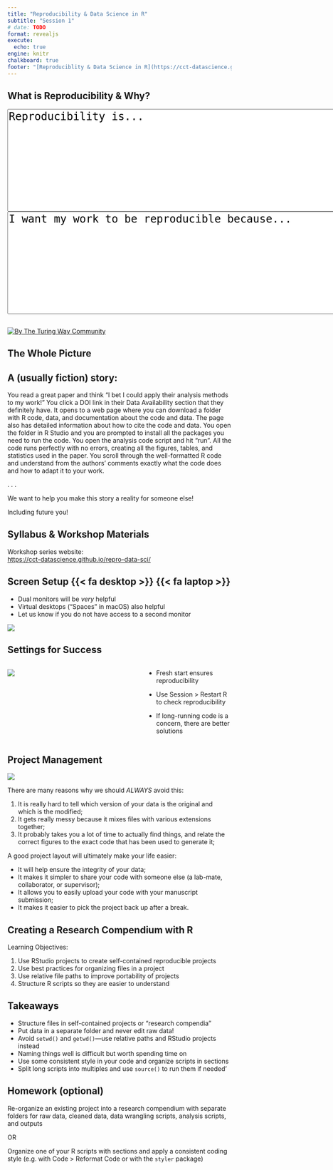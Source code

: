 ```yaml
---
title: "Reproducibility & Data Science in R"
subtitle: "Session 1"
# date: TODO
format: revealjs
execute: 
  echo: true
engine: knitr
chalkboard: true
footer: "[Reproduciblity & Data Science in R](https://cct-datascience.github.io/repro-data-sci/)"
---
```


## What is Reproducibility & Why?

```{=html}
<textarea id="freeform" name="freeform" rows="8" cols="60" style="font-size: 18pt">
Reproducibility is...

</textarea>
```
```{=html}
<textarea rows="8" cols="60" style="font-size: 18pt">
I want my work to be reproducible because...

</textarea>
```
## 

[![By The Turing Way Community](https://the-turing-way.netlify.app/_images/reproducible-matrix.jpg)](https://the-turing-way.netlify.app/reproducible-research/overview/overview-definitions)

## The Whole Picture

::: callout-note
## A (usually fiction) story:

You read a great paper and think "I bet I could apply their analysis methods to my work!" You click a DOI link in their Data Availability section that they definitely have.
It opens to a web page where you can download a folder with R code, data, and documentation about the code and data.
The page also has detailed information about how to cite the code and data.
You open the folder in R Studio and you are prompted to install all the packages you need to run the code.
You open the analysis code script and hit "run".
All the code runs perfectly with no errors, creating all the figures, tables, and statistics used in the paper.
You scroll through the well-formatted R code and understand from the authors' comments exactly what the code does and how to adapt it to your work.
:::

. . .

We want to help you make this story a reality for someone else!

::: notes
Including future you!
:::

## Syllabus & Workshop Materials

Workshop series website:\
<https://cct-datascience.github.io/repro-data-sci/>

## Screen Setup {{< fa desktop >}} {{< fa laptop >}}

-   Dual monitors will be *very* helpful
-   Virtual desktops ("Spaces" in macOS) also helpful
-   Let us know if you do not have access to a second monitor

![](desk.jpg){fig-alt="Photo of a desk with a laptop on a laptop stand to the left and a larger monitor to the right in front of an external keyboard.  Laptop monitor has Zoom open and the larger monitor has RStudio open." fig-align="center"}

## Settings for Success

::: columns
::: {.column width="60%"}
![](rstudio-settings.png){fig-alt="image of RStudio global settings pane with the \"Workspace\" and \"History\" sections highlighted.  None of the boxes are checked and the dropdown for \"Save workspace to .RData on exit\" is set to \"never\"" fig-align="left"}
:::

::: {.column width="40%"}
::: incremental
-   Fresh start ensures reproducibility

-   Use Session \> Restart R to check reproducibility

-   If long-running code is a concern, there are better solutions
:::
:::
:::

## Project Management

![](https://swcarpentry.github.io/r-novice-gapminder/fig/bad_layout.png)

::: notes
There are many reasons why we should *ALWAYS* avoid this:

1.  It is really hard to tell which version of your data is the original and which is the modified;
2.  It gets really messy because it mixes files with various extensions together;
3.  It probably takes you a lot of time to actually find things, and relate the correct figures to the exact code that has been used to generate it;

A good project layout will ultimately make your life easier:

-   It will help ensure the integrity of your data;
-   It makes it simpler to share your code with someone else (a lab-mate, collaborator, or supervisor);
-   It allows you to easily upload your code with your manuscript submission;
-   It makes it easier to pick the project back up after a break.
:::

## Creating a Research Compendium with R

Learning Objectives:

1.  Use RStudio projects to create self-contained reproducible projects
2.  Use best practices for organizing files in a project
3.  Use relative file paths to improve portability of projects
4.  Structure R scripts so they are easier to understand

## Takeaways

-   Structure files in self-contained projects or "research compendia"
-   Put data in a separate folder and never edit raw data!
-   Avoid `setwd()` and `getwd()`---use relative paths and RStudio projects instead
-   Naming things well is difficult but worth spending time on
-   Use some consistent style in your code and organize scripts in sections
-   Split long scripts into multiples and use `source()` to run them if needed'

## Homework (optional)

Re-organize an existing project into a research compendium with separate folders for raw data, cleaned data, data wrangling scripts, analysis scripts, and outputs

OR

Organize one of your R scripts with sections and apply a consistent coding style (e.g. with Code \> Reformat Code or with the `styler` package)
